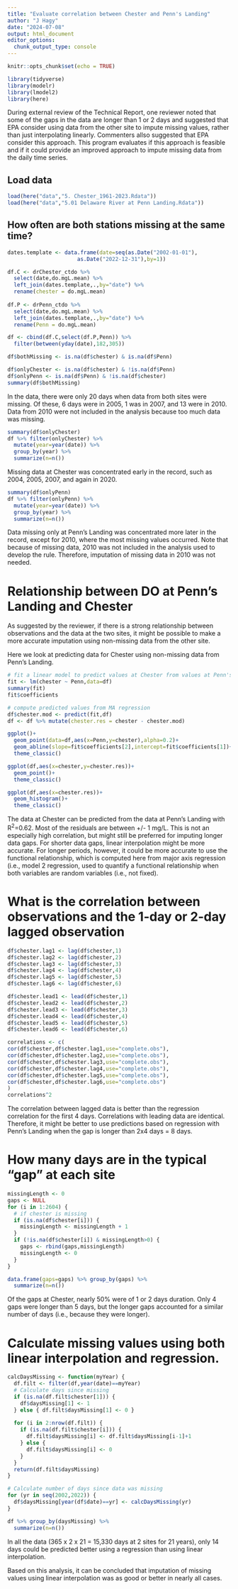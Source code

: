 ```yaml
---
title: "Evaluate correlation between Chester and Penn's Landing"
author: "J Hagy"
date: "2024-07-08"
output: html_document
editor_options: 
  chunk_output_type: console
---
```


```r
knitr::opts_chunk$set(echo = TRUE)

library(tidyverse)
library(modelr)
library(lmodel2)
library(here)

```

During external review of the Technical Report, one reviewer noted that some of the gaps in the data are longer than 1 or 2 days and suggested that EPA consider using data from the other site to impute missing values, rather than just interpolating linearly. Commenters allso suggested that EPA consider this approach.  This program evaluates if this approach is feasible and if it could provide an improved approach to impute missing data from the daily time series.

## Load data

```r

load(here("data","5. Chester_1961-2023.Rdata"))
load(here("data","5.01 Delaware River at Penn Landing.Rdata"))

```

## How often are both stations missing at the same time?

```r

dates.template <- data.frame(date=seq(as.Date("2002-01-01"),
                      as.Date("2022-12-31"),by=1))

df.C <- drChester_ctdo %>% 
  select(date,do.mgL.mean) %>%
  left_join(dates.template,.,by="date") %>% 
  rename(chester = do.mgL.mean)
  
df.P <- drPenn_ctdo %>% 
  select(date,do.mgL.mean) %>%
  left_join(dates.template,.,by="date") %>% 
  rename(Penn = do.mgL.mean)

df <- cbind(df.C,select(df.P,Penn)) %>% 
  filter(between(yday(date),182,305))

df$bothMissing <- is.na(df$chester) & is.na(df$Penn)

df$onlyChester <- is.na(df$chester) & !is.na(df$Penn)
df$onlyPenn <- is.na(df$Penn) & !is.na(df$chester)
summary(df$bothMissing)

```

In the data, there were only 20 days when data from both sites were missing.  Of these, 6 days were in 2005, 1 was in 2007, and 13 were in 2010.  Data from 2010 were not included in the analysis because too much data was missing.

```r
summary(df$onlyChester)
df %>% filter(onlyChester) %>% 
  mutate(year=year(date)) %>% 
  group_by(year) %>% 
  summarize(n=n())
```

Missing data at Chester was concentrated early in the record, such as 2004, 2005, 2007, and again in 2020.

```r
summary(df$onlyPenn)
df %>% filter(onlyPenn) %>% 
  mutate(year=year(date)) %>% 
  group_by(year) %>% 
  summarize(n=n())
```

Data missing only at Penn's Landing was concentrated more later in the record, except for 2010, where the most missing values occurred.  Note that because of missing data, 2010 was not included in the analysis used to develop the rule.  Therefore, imputation of missing data in 2010 was not needed.   

# Relationship between DO at Penn's Landing and Chester

As suggested by the reviewer, if there is a strong relationship between observations and the data at the two sites, it might be possible to make a more accurate imputation using non-missing data from the other site.

Here we look at predicting data for Chester using non-missing data from Penn's Landing.

```r

# fit a linear model to predict values at Chester from values at Penn's Landing
fit <- lm(chester ~ Penn,data=df)
summary(fit)
fit$coefficients

# compute predicted values from MA regression
df$chester.mod <- predict(fit,df)
df <- df %>% mutate(chester.res = chester - chester.mod)

ggplot()+
  geom_point(data=df,aes(x=Penn,y=chester),alpha=0.2)+
  geom_abline(slope=fit$coefficients[2],intercept=fit$coefficients[1])+
  theme_classic()

ggplot(df,aes(x=chester,y=chester.res))+
  geom_point()+
  theme_classic()

ggplot(df,aes(x=chester.res))+
  geom_histogram()+
  theme_classic()

```

The data at Chester can be predicted from the data at Penn's Landing with R^2^=0.62.  Most of the residuals are between +/- 1 mg/L. This is not an especially high correlation, but might still be preferred for imputing longer data gaps. For shorter data gaps, linear interpolation might be more accurate. For longer periods, however, it could be more accurate to use the functional relationship, which is computed here from major axis regression (i.e., model 2 regression, used to quantify a functional relationship when both variables are random variables (i.e., not fixed).   

# What is the correlation between observations and the 1-day or 2-day lagged observation

```r

df$chester.lag1 <- lag(df$chester,1)
df$chester.lag2 <- lag(df$chester,2)
df$chester.lag3 <- lag(df$chester,3)
df$chester.lag4 <- lag(df$chester,4)
df$chester.lag5 <- lag(df$chester,5)
df$chester.lag6 <- lag(df$chester,6)

df$chester.lead1 <- lead(df$chester,1)
df$chester.lead2 <- lead(df$chester,2)
df$chester.lead3 <- lead(df$chester,3)
df$chester.lead4 <- lead(df$chester,4)
df$chester.lead5 <- lead(df$chester,5)
df$chester.lead6 <- lead(df$chester,6)

correlations <- c(
cor(df$chester,df$chester.lag1,use="complete.obs"),
cor(df$chester,df$chester.lag2,use="complete.obs"),
cor(df$chester,df$chester.lag3,use="complete.obs"),
cor(df$chester,df$chester.lag4,use="complete.obs"),
cor(df$chester,df$chester.lag5,use="complete.obs"),
cor(df$chester,df$chester.lag6,use="complete.obs")
)
correlations^2

```

The correlation between lagged data is better than the regression correlation for the first 4 days.  Correlations with leading data are identical. Therefore, it might be better to use predictions based on regression with Penn's Landing when the gap is longer than 2x4 days = 8 days.

# How many days are in the typical "gap" at each site

```r

missingLength <- 0
gaps <- NULL
for (i in 1:2604) {
  # if chester is missing
  if (is.na(df$chester[i])) {
    missingLength <- missingLength + 1
  }
  if (!is.na(df$chester[i]) & missingLength>0) {
    gaps <- rbind(gaps,missingLength)
    missingLength <- 0
  }
}

data.frame(gaps=gaps) %>% group_by(gaps) %>% 
  summarize(n=n())

```

Of the gaps at Chester, nearly 50% were of 1 or 2 days duration.  Only 4 gaps were longer than 5 days, but the longer gaps accounted for a similar number of days (i.e., because they were longer).

# Calculate missing values using both linear interpolation and regression. 

```r

calcDaysMissing <- function(myYear) {
  df.filt <- filter(df,year(date)==myYear)
  # Calculate days since missing
  if (is.na(df.filt$chester[1])) {
    df$daysMissing[1] <- 1 
  } else { df.filt$daysMissing[1] <- 0 }
    
  for (i in 2:nrow(df.filt)) {
    if (is.na(df.filt$chester[i])) {
      df.filt$daysMissing[i] <- df.filt$daysMissing[i-1]+1
    } else {
      df.filt$daysMissing[i] <- 0
    }
  }
  return(df.filt$daysMissing)
}

# Calculate number of days since data was missing
for (yr in seq(2002,2022)) {
  df$daysMissing[year(df$date)==yr] <- calcDaysMissing(yr)
}

df %>% group_by(daysMissing) %>% 
  summarize(n=n())

```

In all the data (365 x 2 x 21 = 15,330 days at 2 sites for 21 years), only 14 days could be predicted better using a regression than using linear interpolation.

Based on this analysis, it can be concluded that imputation of missing values using linear interpolation was as good or better in nearly all cases.